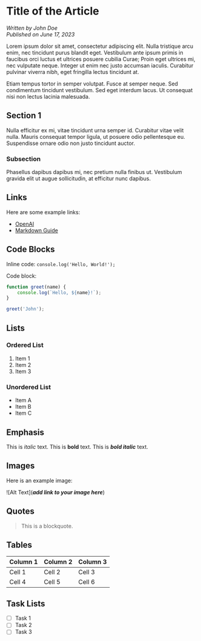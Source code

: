 # Title of the Article

_Written by John Doe_  
_Published on June 17, 2023_

Lorem ipsum dolor sit amet, consectetur adipiscing elit. Nulla tristique arcu enim, nec tincidunt purus blandit eget. Vestibulum ante ipsum primis in faucibus orci luctus et ultrices posuere cubilia Curae; Proin eget ultrices mi, nec vulputate neque. Integer ut enim nec justo accumsan iaculis. Curabitur pulvinar viverra nibh, eget fringilla lectus tincidunt at.

Etiam tempus tortor in semper volutpat. Fusce at semper neque. Sed condimentum tincidunt vestibulum. Sed eget interdum lacus. Ut consequat nisi non lectus lacinia malesuada.

## Section 1

Nulla efficitur ex mi, vitae tincidunt urna semper id. Curabitur vitae velit nulla. Mauris consequat tempor ligula, ut posuere odio pellentesque eu. Suspendisse ornare odio non justo tincidunt auctor.

### Subsection

Phasellus dapibus dapibus mi, nec pretium nulla finibus ut. Vestibulum gravida elit ut augue sollicitudin, at efficitur nunc dapibus.

## Links

Here are some example links:

- [OpenAI](https://openai.com)
- [Markdown Guide](https://www.markdownguide.org)

## Code Blocks

Inline code: `console.log('Hello, World!');`

Code block:

```javascript
function greet(name) {
	console.log(`Hello, ${name}!`);
}

greet('John');
```

## Lists

### Ordered List

1. Item 1
2. Item 2
3. Item 3

### Unordered List

- Item A
- Item B
- Item C

## Emphasis

This is _italic_ text.
This is **bold** text.
This is **_bold italic_** text.

## Images

Here is an example image:

![Alt Text](**_add link to your image here_**)

## Quotes

> This is a blockquote.

## Tables

| Column 1 | Column 2 | Column 3 |
| -------- | -------- | -------- |
| Cell 1   | Cell 2   | Cell 3   |
| Cell 4   | Cell 5   | Cell 6   |

## Task Lists

- [ ] Task 1
- [ ] Task 2
- [ ] Task 3
